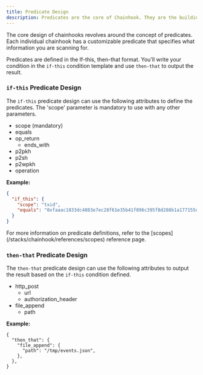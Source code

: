 ```yaml
---
title: Predicate Design
description: Predicates are the core of Chainhook. They are the building blocks of Chainhook.
---
```


The core design of chainhooks revolves around the concept of predicates. Each individual chainhook has a customizable predicate that specifies what information you are scanning for.

Predicates are defined in the If-this, then-that format. You'll write your condition in the `if-this` condition template and use `then-that` to output the result.

### `if-this` Predicate Design

The `if-this` predicate design can use the following attributes to define the predicates. The 'scope' parameter is mandatory to use with any other parameters.

- scope (mandatory)
- equals
- op_return
  - ends_with
- p2pkh
- p2sh
- p2wpkh
- operation

**Example:**

```json
{
  "if_this": {
    "scope": "txid",
    "equals": "0xfaaac1833dc4883e7ec28f61e35b41f896c395f8d288b1a177155de2abd6052f"
  }
}
```

<Callout>
  For more information on predicate definitions, refer to the [scopes](/stacks/chainhook/references/scopes) reference page.
</Callout>

### `then-that` Predicate Design

The `then-that` predicate design can use the following attributes to output the result based on the `if-this` condition defined.

- http_post
  - url
  - authorization_header
- file_append
  - path

**Example:**

```jsonc
{
  "then_that": {
    "file_append": {
      "path": "/tmp/events.json",
    },
  },
}
```